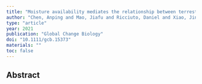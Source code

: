 ```yaml
---
title: "Moisture availability mediates the relationship between terrestrial gross primary production and solar-induced chlorophyll fluorescence: Insights from global-scale variations"
author: "Chen, Anping and Mao, Jiafu and Ricciuto, Daniel and Xiao, Jingfeng and Frankenberg, Christian and Li, Xing and Thornton, Peter E and Gu, Lianhong and Knapp, Alan K"
type: "article"
year: 2021
publication: "Global Change Biology"
doi: "10.1111/gcb.15373"
materials: ""
toc: false
---
```


## Abstract

